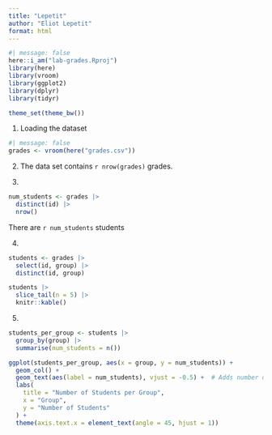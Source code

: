```yaml
---
title: "Lepetit"
author: "Eliot Lepetit"
format: html
---
```



```r
#| message: false
here::i_am("lab-grades.Rproj")
library(here)
library(vroom)
library(ggplot2)
library(dplyr)
library(tidyr)

theme_set(theme_bw())
```

1) Loading the dataset
```r
#| message: false
grades <- vroom(here("grades.csv"))
```


2) The data set contains `r nrow(grades)` grades.


3) 

```r
num_students <- grades |> 
  distinct(id) |>
  nrow()
```

There are  `r num_students` students

4)
```r
students <- grades |> 
  select(id, group) |>
  distinct(id, group)
```

```r
students |>
  slice_tail(n = 5) |>
  knitr::kable()
```


5) 

```r
students_per_group <- students |> 
  group_by(group) |> 
  summarise(num_students = n())
```

```r
ggplot(students_per_group, aes(x = group, y = num_students)) +
  geom_col() +
  geom_text(aes(label = num_students), vjust = -0.5) +  # Adds number on top of each bar
  labs(
    title = "Number of Students per Group",
    x = "Group",
    y = "Number of Students"
  ) +
  theme(axis.text.x = element_text(angle = 45, hjust = 1))
```


